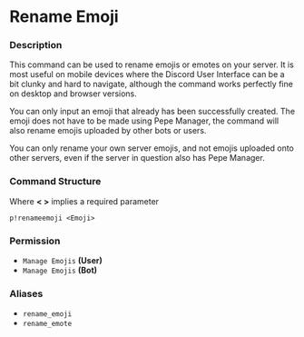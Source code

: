 # Rename Emoji



### Description

This command can be used to rename emojis or emotes on your server. It is most useful on mobile devices where the Discord User Interface can be a bit clunky and hard to navigate, although the command works perfectly fine on desktop and browser versions.

You can only input an emoji that already has been successfully created. The emoji does not have to be made using Pepe Manager, the command will also rename emojis uploaded by other bots or users.

You can only rename your own server emojis, and not emojis uploaded onto other servers, even if the server in question also has Pepe Manager.

### Command Structure

Where **&lt; &gt;** implies a required parameter

```text
p!renameemoji <Emoji>
```

### **Permission**

* `Manage Emojis` **\(User\)**
* `Manage Emojis` **\(Bot\)**

### Aliases

* `rename_emoji`
* `rename_emote`


